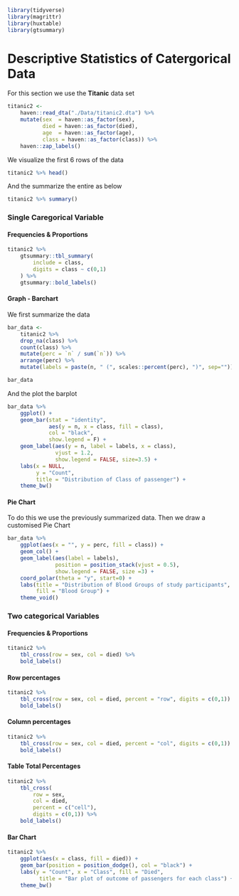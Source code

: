 ```r
library(tidyverse)
library(magrittr)
library(huxtable)
library(gtsummary)
```


# Descriptive Statistics of Catergorical Data

For this section we use the __Titanic__ data set
 
```r
titanic2 <-  
    haven::read_dta("./Data/titanic2.dta") %>% 
    mutate(sex  = haven::as_factor(sex),
           died = haven::as_factor(died),
           age  = haven::as_factor(age),
           class = haven::as_factor(class)) %>% 
    haven::zap_labels()
```

We visualize the first 6 rows of the data 

```r
titanic2 %>% head()
```

And the summarize the entire as below

```r
titanic2 %>% summary()
```

### Single Caregorical Variable

#### Frequencies & Proportions

```r
titanic2 %>% 
    gtsummary::tbl_summary(
        include = class,
        digits = class ~ c(0,1)
    ) %>% 
    gtsummary::bold_labels()
```

#### Graph - Barchart

We first summarize the data

```r
bar_data <-
    titanic2 %>% 
    drop_na(class) %>% 
    count(class) %>% 
    mutate(perc = `n` / sum(`n`)) %>% 
    arrange(perc) %>%
    mutate(labels = paste(n, " (", scales::percent(perc), ")", sep=""))

bar_data
```

And the plot the barplot

```r
bar_data %>% 
    ggplot() +
    geom_bar(stat = "identity", 
             aes(y = n, x = class, fill = class), 
             col = "black", 
             show.legend = F) +
    geom_label(aes(y = n, label = labels, x = class), 
               vjust = 1.2,
               show.legend = FALSE, size=3.5) +
    labs(x = NULL, 
         y = "Count", 
         title = "Distribution of Class of passenger") +
    theme_bw()
```

#### Pie Chart

To do this we use the previously summarized data. Then we draw a customised Pie Chart

```r
bar_data %>% 
    ggplot(aes(x = "", y = perc, fill = class)) +
    geom_col() +
    geom_label(aes(label = labels),
               position = position_stack(vjust = 0.5),
               show.legend = FALSE, size =3) +
    coord_polar(theta = "y", start=0) +
    labs(title = "Distribution of Blood Groups of study participants",
         fill = "Blood Group") +
    theme_void()
```



### Two categorical Variables

#### Frequencies & Proportions

```r
titanic2 %>% 
    tbl_cross(row = sex, col = died) %>% 
    bold_labels()
```

#### Row percentages


```r
titanic2 %>% 
    tbl_cross(row = sex, col = died, percent = "row", digits = c(0,1)) %>% 
    bold_labels()
```

#### Column percentages

```r
titanic2 %>% 
    tbl_cross(row = sex, col = died, percent = "col", digits = c(0,1)) %>% 
    bold_labels()
```

#### Table Total Percentages
```r
titanic2 %>% 
    tbl_cross(
        row = sex, 
        col = died, 
        percent = c("cell"), 
        digits = c(0,1)) %>% 
    bold_labels()
```

#### Bar Chart

```r
titanic2 %>% 
    ggplot(aes(x = class, fill = died)) +
    geom_bar(position = position_dodge(), col = "black") +
    labs(y = "Count", x = "Class", fill = "Died",
          title = "Bar plot of outcome of passengers for each class") +
    theme_bw()
```









